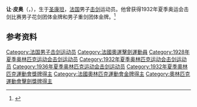 '''让·皮奥'''（{{lang-fr|Jean Piot}}，{{bd|1890年|5月10日|1961年|12月15日|}}），生于[[圣康坦|圣康坦]]，[[法国|法国]]男子[[击剑|击剑]]运动员。他曾获得1932年夏季奥运会击剑比赛男子花剑团体金牌和男子重剑团体金牌。<ref>{{Cite web|title=Jean PIOT|url=https://www.olympic.org/jean-piot|accessdate=2021-03-07|date=2021-03-07|work=International Olympic Committee|language=en}}</ref>

== 参考资料 ==
{{reflist}}

{{奥林匹克运动会击剑比赛男子花剑团体冠军}}
{{奥林匹克运动会击剑比赛男子重剑团体冠军}}

{{Authority control}}
{{DEFAULTSORT:Piot, Jean}}
[[Category:法国男子击剑运动员|Category:法国男子击剑运动员]]
[[Category:法國奧運擊劍運動員|Category:法國奧運擊劍運動員]]
[[Category:1928年夏季奥林匹克运动会击剑运动员|Category:1928年夏季奥林匹克运动会击剑运动员]]
[[Category:1932年夏季奥林匹克运动会击剑运动员|Category:1932年夏季奥林匹克运动会击剑运动员]]
[[Category:1936年夏季奥林匹克运动会击剑运动员|Category:1936年夏季奥林匹克运动会击剑运动员]]
[[Category:1932年夏季奧林匹克運動會獎牌得主|Category:1932年夏季奧林匹克運動會獎牌得主]]
[[Category:法國奧林匹克運動會金牌得主|Category:法國奧林匹克運動會金牌得主]]
[[Category:奧林匹克運動會擊劍獎牌得主|Category:奧林匹克運動會擊劍獎牌得主]]

{{法国人物小作品}}